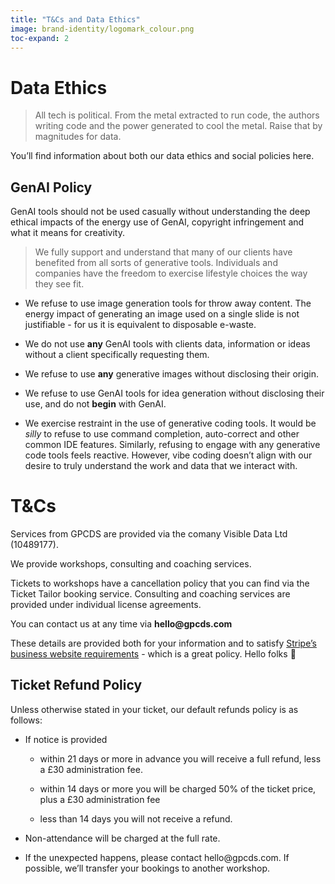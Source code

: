 ```yaml
---
title: "T&Cs and Data Ethics"
image: brand-identity/logomark_colour.png
toc-expand: 2
---
```



# Data Ethics

> All tech is political. From the metal extracted to run code, the authors writing code and the power generated to cool the metal. Raise that by magnitudes for data.

You'll find information about both our data ethics and social policies here.

## GenAI Policy

GenAI tools should not be used casually without understanding the deep ethical impacts of the energy use of GenAI, copyright infringement and what it means for creativity.

> We fully support and understand that many of our clients have benefited from all sorts of generative tools. Individuals and companies have the freedom to exercise lifestyle choices the way they see fit.

- We refuse to use image generation tools for throw away content. The energy impact of generating an image used on a single slide is not justifiable - for us it is equivalent to disposable e-waste.

- We do not use **any** GenAI tools with clients data, information or ideas without a client specifically requesting them.

- We refuse to use **any** generative images without disclosing their origin.

- We refuse to use GenAI tools for idea generation without disclosing their use, and do not **begin** with GenAI.

- We exercise restraint in the use of generative coding tools. It would be *silly* to refuse to use command completion, auto-correct and other common IDE features. Similarly, refusing to engage with any generative code tools feels reactive. However, vibe coding doesn't align with our desire to truly understand the work and data that we interact with.

# T&Cs

Services from GPCDS are provided via the comany Visible Data Ltd (10489177).

We provide workshops, consulting and coaching services.

Tickets to workshops have a cancellation policy that you can find via the Ticket Tailor booking service. Consulting and coaching services are provided under individual license agreements.

You can contact us at any time via **hello@gpcds.com**

These details are provided both for your information and to satisfy [Stripe's business website requirements](https://support.stripe.com/questions/business-website-for-account-activation-faq) - which is a great policy. Hello folks 👋

## Ticket Refund Policy

Unless otherwise stated in your ticket, our default refunds policy is as follows:

- If notice is provided 
  
  - within 21 days or more in advance you will receive a full refund, less a £30 administration fee.

  - within 14 days or more you will be charged 50% of the ticket price, plus a £30 administration fee

  - less than 14 days you will not receive a refund.

- Non-attendance will be charged at the full rate.

- If the unexpected happens, please contact hello@gpcds.com. If possible, we'll transfer your bookings to another workshop.